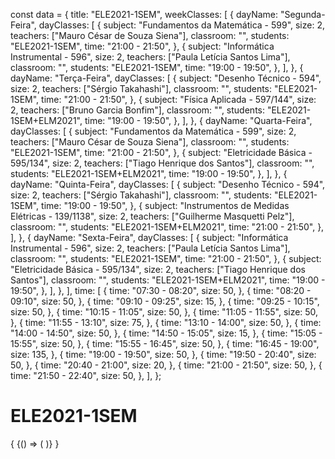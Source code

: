 const data = {
  title: "ELE2021-1SEM",
  weekClasses: [
    {
      dayName: "Segunda-Feira",
      dayClasses: [
        {
          subject: "Fundamentos da Matemática - 599",
          size: 2,
          teachers: ["Mauro César de Souza Siena"],
          classroom: "",
          students: "ELE2021-1SEM",
          time: "21:00 - 21:50",
        },
        {
          subject: "Informática Instrumental - 596",
          size: 2,
          teachers: ["Paula Letícia Santos Lima"],
          classroom: "",
          students: "ELE2021-1SEM",
          time: "19:00 - 19:50",
        },
      ],
    },
    {
      dayName: "Terça-Feira",
      dayClasses: [
        {
          subject: "Desenho Técnico - 594",
          size: 2,
          teachers: ["Sérgio Takahashi"],
          classroom: "",
          students: "ELE2021-1SEM",
          time: "21:00 - 21:50",
        },
        {
          subject: "Física Aplicada - 597/144",
          size: 2,
          teachers: ["Bruno Garcia Bonfim"],
          classroom: "",
          students: "ELE2021-1SEM+ELM2021",
          time: "19:00 - 19:50",
        },
      ],
    },
    {
      dayName: "Quarta-Feira",
      dayClasses: [
        {
          subject: "Fundamentos da Matemática - 599",
          size: 2,
          teachers: ["Mauro César de Souza Siena"],
          classroom: "",
          students: "ELE2021-1SEM",
          time: "21:00 - 21:50",
        },
        {
          subject: "Eletricidade Básica - 595/134",
          size: 2,
          teachers: ["Tiago Henrique dos Santos"],
          classroom: "",
          students: "ELE2021-1SEM+ELM2021",
          time: "19:00 - 19:50",
        },
      ],
    },
    {
      dayName: "Quinta-Feira",
      dayClasses: [
        {
          subject: "Desenho Técnico - 594",
          size: 2,
          teachers: ["Sérgio Takahashi"],
          classroom: "",
          students: "ELE2021-1SEM",
          time: "19:00 - 19:50",
        },
        {
          subject: "Instrumentos de Medidas Elétricas - 139/1138",
          size: 2,
          teachers: ["Guilherme Masquetti Pelz"],
          classroom: "",
          students: "ELE2021-1SEM+ELM2021",
          time: "21:00 - 21:50",
        },
      ],
    },
    {
      dayName: "Sexta-Feira",
      dayClasses: [
        {
          subject: "Informática Instrumental - 596",
          size: 2,
          teachers: ["Paula Letícia Santos Lima"],
          classroom: "",
          students: "ELE2021-1SEM",
          time: "21:00 - 21:50",
        },
        {
          subject: "Eletricidade Básica - 595/134",
          size: 2,
          teachers: ["Tiago Henrique dos Santos"],
          classroom: "",
          students: "ELE2021-1SEM+ELM2021",
          time: "19:00 - 19:50",
        },
      ],
    },
  ],
  time: [
    {
      time: "07:30 - 08:20",
      size: 50,
    },
    {
      time: "08:20 - 09:10",
      size: 50,
    },
    {
      time: "09:10 - 09:25",
      size: 15,
    },
    {
      time: "09:25 - 10:15",
      size: 50,
    },
    {
      time: "10:15 - 11:05",
      size: 50,
    },
    {
      time: "11:05 - 11:55",
      size: 50,
    },
    {
      time: "11:55 - 13:10",
      size: 75,
    },
    {
      time: "13:10 - 14:00",
      size: 50,
    },
    {
      time: "14:00 - 14:50",
      size: 50,
    },
    {
      time: "14:50 - 15:05",
      size: 15,
    },
    {
      time: "15:05 - 15:55",
      size: 50,
    },
    {
      time: "15:55 - 16:45",
      size: 50,
    },
    {
      time: "16:45 - 19:00",
      size: 135,
    },
    {
      time: "19:00 - 19:50",
      size: 50,
    },
    {
      time: "19:50 - 20:40",
      size: 50,
    },
    {
      time: "20:40 - 21:00",
      size: 20,
    },
    {
      time: "21:00 - 21:50",
      size: 50,
    },
    {
      time: "21:50 - 22:40",
      size: 50,
    },
  ],
};

# ELE2021-1SEM

<div>
  {
    <BrowserOnly>
      {() => (
        <Grid
          title={data.title}
          weekClasses={data.weekClasses}
          time={data.time}
        />
      )}
    </BrowserOnly>
  }
</div>
